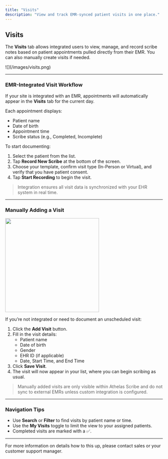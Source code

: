 ```yaml
---
title: "Visits"
description: "View and track EMR-synced patient visits in one place."
---
```


## Visits

The **Visits** tab allows integrated users to view, manage, and record scribe notes based on patient appointments pulled directly from their EMR. You can also manually create visits if needed.

<Frame>
  ![](/images/visits.png)
</Frame>

---

### EMR-Integrated Visit Workflow

If your site is integrated with an EMR, appointments will automatically appear in the **Visits** tab for the current day.

Each appointment displays:

- Patient name
- Date of birth
- Appointment time
- Scribe status (e.g., Completed, Incomplete)

To start documenting:

1. Select the patient from the list.
2. Tap **Record New Scribe** at the bottom of the screen.
3. Choose your template, confirm visit type (In-Person or Virtual), and verify that you have patient consent.
4. Tap **Start Recording** to begin the visit.

> Integration ensures all visit data is synchronized with your EHR system in real time.

---

### Manually Adding a Visit

<Frame>
  <img
    src="/images/add_visit.png"
    width="300"
  />
</Frame>

If you’re not integrated or need to document an unscheduled visit:

1. Click the **Add Visit** button.
2. Fill in the visit details:
   - Patient name
   - Date of birth
   - Gender
   - EHR ID (if applicable)
   - Date, Start Time, and End Time
3. Click **Save Visit**.
4. The visit will now appear in your list, where you can begin scribing as usual.

> Manually added visits are only visible within Athelas Scribe and do not sync to external EMRs unless custom integration is configured.

---

### Navigation Tips

- Use **Search** or **Filter** to find visits by patient name or time.
- Use the **My Visits** toggle to limit the view to your assigned patients.
- Completed visits are marked with a ✅.

---

<Info>
  For more information on details how to this up, please contact sales or your customer support manager.
</Info>